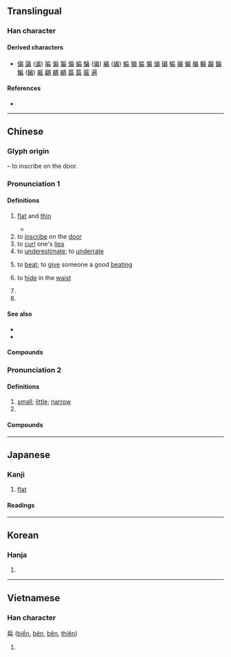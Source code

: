 {{character info/new}}
{{also|碥}}
==Translingual==
{{ja-forms|扁|扁|扁}}

===Han character===
{{Han char|rn=63|rad=戶|as=05|sn=9|four=30227|canj=HSBT,ISBT,XISBT|ids=⿸戶冊, ⿸户冊, ⿸戸冊}}

====Derived characters====
* [[偏]] [[諞]] ([[谝]]) [[揙]] [[徧]] [[猵]] [[惼]] [[媥]] [[騙]] ([[骗]]) [[編]] ([[编]]) [[楄]] [[犏]] [[牑]] [[斒]] [[煸]] [[碥]] [[稨]] [[褊]] [[蝙]] [[艑]] [[糄]] [[蹁]] [[鍽]] [[鯿]] ([[鳊]]) [[甂]] [[翩]] [[騗]] [[鶣]] [[萹]] [[篇]] [[匾]] [[遍]]

====References====
* {{Han ref|kx=0415.220|dkj=11724|dj=0760.090|hdz=32261.110|uh=6241}}

----

==Chinese==
{{zh-forms}}

===Glyph origin===
{{Han etym}}
{{Han compound|戶|冊|ls=ic|t1=door|t2=bamboo tablets}} – to inscribe on the door.

===Pronunciation 1===
{{zh-pron
|m=biǎn
|m-s=bian3
|c=bin2
|h=pfs=pién
|md=bēng/biēng
|md_note=bēng - vernacular; biēng - literary
|mn=pián/píⁿ
|w=2pi
|mc=2+4+3
|oc=1,3+2+4
|ma=Zh-bian.ogg
|cat=a,v,n,pn
}}

====Definitions====
{{zh-hanzi}}

# [[flat]] and [[thin]] {{gloss|like a pancake}}
#: {{zh-x|踩扁|to trample flat}}
#* {{zh-x|呢{ni1}個 枕頭 已經 坐 到 扁 晒。|This pillow has become flat from constant use.|C}}
# to [[inscribe]] on the [[door]]
# to [[curl]] one's [[lip]]s
# to [[underestimate]]; to [[underrate]]
# {{lb|zh|dialectal}} to [[beat]]; to [[give]] someone a good [[beating]]
# {{lb|zh|dialectal}} to [[hide]] in the [[waist]]
# {{zh-original|匾|[[horizontal]] [[inscribed]] [[board]]; [[tablet]]; [[signboard]]}}
# {{surname|lang=zh}}

====See also====
* {{zh-l|薄}}
* {{zh-l|平|flat; smooth; level}}

====Compounds====
{{zh-der|fold=1|山扁豆|倒扁兒|扁額|扁食|扁桃|扁毛畜生|扁豆|扁鑽|看扁|扁簪|揍扁|扁蒲|扁平|扁擔|扁魚|扁桃腺|扁平足|扁擔戲|扁塌臉|扁銼|扁鵲|扁底舟|扁擔飯|扁柏|扁挑|扁鼓|扁桃腺炎|馬扁兒|馬扁|針線扁|輪扁|輪扁斲輪|野毛扁豆}}

===Pronunciation 2===
{{zh-pron
|m=piān
|c=pin1
|mn=qz,xm,zz:phian
|w=1phi
|mc=1
|oc=n,1
|cat=a
}}

====Definitions====
{{zh-hanzi}}

# [[small]]; [[little]]; [[narrow]]
# {{zh-alt-form|偏|[[out of the way|out-of-the-way]]; [[remote]]; [[one-sided]]}}

====Compounds====
{{zh-der|fold=1|扁舟}}

{{zh-cat|Elementary}}

----

==Japanese==

===Kanji===
{{ja-kanji|grade=|rs=戶05}}

# [[flat]] {{qualifier|adjective}}

====Readings====
{{ja-readings
|goon=[[へん]] (hen)
|kanon=[[へん]] (hen)
|kun=[[ひらたい]] (hiratai) {{qualifier|rare}}
}}

----

==Korean==

===Hanja===
{{ko-hanja|hangeul=[[편]], [[변]]|eumhun=작을|rv=pyeon, byeon|mr=p'yŏn, pyŏn|y=phyen, pyen}}

# {{defn|lang=ko|sort=戶05}}

----

==Vietnamese==

===Han character===
扁 ([[biển]], [[bẽn]], [[bên]], [[thiên]])

# {{defn|lang=vi|sort=戶05}}